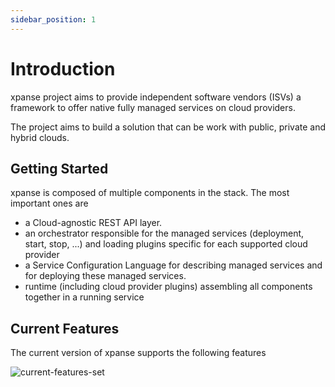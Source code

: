 ```yaml
---
sidebar_position: 1
---
```


# Introduction

xpanse project aims to provide independent software vendors (ISVs) a framework to offer native fully managed services on
cloud providers.

The project aims to build a solution that can be work with public, private and hybrid clouds.

## Getting Started

xpanse is composed of multiple components in the stack. The most important ones are

-   a Cloud-agnostic REST API layer.
-   an orchestrator responsible for the managed services (deployment, start, stop, ...) and loading
    plugins specific for each supported cloud provider
-   a Service Configuration Language for describing managed services and for deploying these managed services.
-   runtime (including cloud provider plugins) assembling all components together in a
    running service

## Current Features

The current version of xpanse supports the following features

![current-features-set](../static/img/xpanse-current-features.excalidraw.png)

